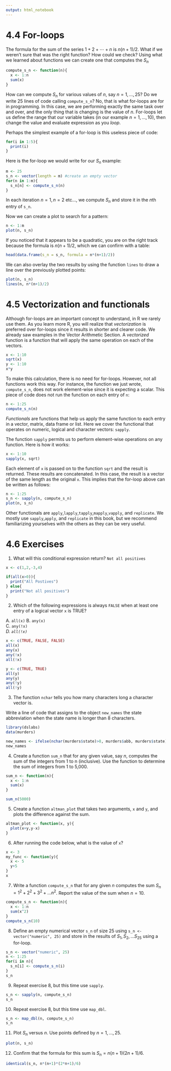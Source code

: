 ```yaml
---
output: html_notebook
---
```


# 4.4 For-loops

The formula for the sum of the series $1+2+\cdots+n$ is $n(n+1)/2$. What if we weren't sure that was the right function? How could we check? Using what we learned about functions we can create one that computes the $S_n$
```r
compute_s_n <- function(n){
  x <- 1:n
  sum(x)
}
```

How can we compute $S_n$ for various values of $n$, say $n = 1,...,25$? Do we write 25 lines of code calling `compute_s_n`? No, that is what for-loops are for in programming. In this case, we are performing exactly the same task over and over, and the only thing that is changing is the value of $n$. For-loops let us define the range that our variable takes (in our example $n = 1,...,10$), then change the value and evaluate expression as you _loop_.

Perhaps the simplest example of a for-loop is this useless piece of code:
```r
for(i in 1:5){
  print(i)
}
```

Here is the for-loop we would write for our $S_n$ example:
```r
m <- 25
s_n <- vector(length = m) #create an empty vector
for(n in 1:m){
  s_n[n] <- compute_s_n(n)
}
```

In each iteration $n = 1, n = 2$ etc..., we compute $S_n$ and store it in the $n$th entry of `s_n`.

Now we can create a plot to search for a pattern:
```r
n <- 1:m
plot(n, s_n)
```

If you noticed that it appears to be a quadratic, you are on the right track because the formula is $n(n+1)/2$, which we can confirm with a table:
```r
head(data.frame(s_n = s_n, formula = n*(n+1)/2))
```

We can also overlay the two results by using the function `lines` to draw a line over the previously plotted points:
```r
plot(n, s_n)
lines(n, n*(n+1)/2)
```

# 4.5 Vectorization and functionals

Although for-loops are an important concept to understand, in R we rarely use them. As you learn more R, you will realize that _vectorization_ is preferred over for-loops since it results in shorter and clearer code. We already saw examples in the Vector Arithmetic Section. A _vectorized_ function is a function that will apply the same operation on each of the vectors.
```r
x <- 1:10
sqrt(x)
y <- 1:10
x*y
```

To make this calculation, there is no need for for-loops. However, not all functions work this way. For instance, the function we just wrote, `compute_s_n`, does not work element-wise since it is expecting a scalar. This piece of code does not run the function on each entry of `n`:
```r
n <- 1:25
compute_s_n(n)
```

_Functionals_ are functions that help us apply the same function to each entry in a vector, matrix, data frame or list. Here we cover the functional that operates on numeric, logical and character vectors: `sapply`.

The function `sapply` permits us to perform element-wise operations on any function. Here is how it works:
```r
x <- 1:10
sapply(x, sqrt)
```

Each element of `x` is passed on to the function `sqrt` and the result is returned. These results are concatenated. In this case, the result is a vector of the same length as the original `x`. This implies that the for-loop above can be written as follows:
```r
n <- 1:25
s_n <- sapply(n, compute_s_n)
plot(n, s_n)
```

Other functionals are `apply`,`lapply`,`tapply`,`mapply`,`vapply`, and `replicate`. We mostly use `sapply`,`apply`, and `replicate` in this book, but we recommend familiarizing yourselves with the others as they can be very useful.

# 4.6 Exercises

1. What will this conditional expression return? `Not all positives`
```r
x <- c(1,2,-3,4)

if(all(x>0)){
  print("All Postives")
} else{
  print("Not all positives")
}
```

2. Which of the following expressions is always `FALSE` when at least one entry of a logical vector `x` is TRUE?

A. `all(x)` 
B. `any(x)`  
C. `any(!x)`  
*D. `all(!x)`*  

```r
x <- c(TRUE, FALSE, FALSE)
all(x)
any(x)
any(!x)
all(!x)
```
```r
y <- c(TRUE, TRUE)
all(y)
any(y)
any(!y)
all(!y)
```

3. The function `nchar` tells you how many characters long a character vector is.  

  Write a line of code that assigns to the object `new_names` the state abbreviation when the state name is longer than 8 characters.
```r
library(dslabs)
data(murders)

new_names <- ifelse(nchar(murders$state)>8, murders$abb, murders$state)
new_names
```
  
4. Create a function `sum_n` that for any given value, say $n$, computes the sum of the integers from 1 to n (inclusive). Use the function to determine the sum of integers from 1 to 5,000.
```r
sum_n <- function(n){
  x <- 1:n
  sum(x)
}

sum_n(5000)
```

5. Create a function `altman_plot` that takes two arguments, `x` and `y`, and plots the difference against the sum.
```r
altman_plot <- function(x, y){
  plot(x+y,y-x)
}
```

6. After running the code below, what is the value of `x`?
```r
x <- 3
my_func <- function(y){
  x <- 5
  y+5
}
x
```

7. Write a function `compute_s_n` that for any given $n$ computes the sum $S_n = 1^2 + 2^2 + 3^2 + ...n^2$. Report the value of the sum when $n = 10$.
```r
compute_s_n <- function(n){
  x <- 1:n
  sum(x^2)
}
compute_s_n(10)
```

8. Define an empty numerical vector `s_n` of size 25 using `s_n <- vector("numeric", 25)` and store in the results of $S_1,S_2,...S_25$ using a for-loop.
```r
s_n <- vector("numeric", 25)
n <- 1:25
for(i in n){
  s_n[i] <- compute_s_n(i)
}
s_n
```

9. Repeat exercise 8, but this time use `sapply`.
```r
s_n <- sapply(n, compute_s_n)
s_n
```

10. Repeat exercise 8, but this time use `map_dbl`.
```r
s_n <- map_dbl(n, compute_s_n)
s_n
```

11. Plot $S_n$ versus $n$. Use points defined by $n = 1,...,25$.
```r
plot(n, s_n)
```

12. Confirm that the formula for this sum is $S_n = n(n + 1)(2n + 1)/6$.
```r
identical(s_n, n*(n+1)*(2*n+1)/6)
```

